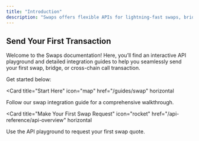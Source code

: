 ```yaml
---
title: "Introduction"
description: "Swaps offers flexible APIs for lightning-fast swaps, bridging, and cross-chain calls."
---
```


## Send Your First Transaction

Welcome to the Swaps documentation! Here, you’ll find an interactive API playground and detailed integration guides to help you seamlessly send your first swap, bridge, or cross-chain call transaction.

Get started below:

<Card
  title="Start Here"
  icon="map"
  href="/guides/swap"
  horizontal
>
  Follow our swap integration guide for a comprehensive walkthrough.
</Card>

<Card
  title="Make Your First Swap Request"
  icon="rocket"
  href="/api-reference/api-overview"
  horizontal
>
  Use the API playground to request your first swap quote.
</Card>

